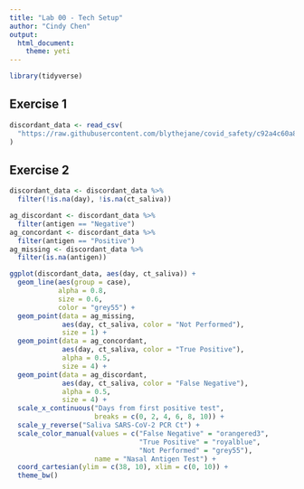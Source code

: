 ```yaml
---
title: "Lab 00 - Tech Setup"
author: "Cindy Chen"
output: 
  html_document: 
    theme: yeti
---
```



```r
library(tidyverse)
```

## Exercise 1
```r
discordant_data <- read_csv(
  "https://raw.githubusercontent.com/blythejane/covid_safety/c92a4c60a83e67179202fafdf89858c6bafaaa7e/discordant_data.csv"
)
```

## Exercise 2
```r
discordant_data <- discordant_data %>%
  filter(!is.na(day), !is.na(ct_saliva))

ag_discordant <- discordant_data %>% 
  filter(antigen == "Negative")
ag_concordant <- discordant_data %>% 
  filter(antigen == "Positive")
ag_missing <- discordant_data %>% 
  filter(is.na(antigen))

ggplot(discordant_data, aes(day, ct_saliva)) +
  geom_line(aes(group = case), 
            alpha = 0.8,
            size = 0.6,
            color = "grey55") +
  geom_point(data = ag_missing, 
             aes(day, ct_saliva, color = "Not Performed"),
             size = 1) +
  geom_point(data = ag_concordant,
             aes(day, ct_saliva, color = "True Positive"),
             alpha = 0.5,
             size = 4) +
  geom_point(data = ag_discordant, 
             aes(day, ct_saliva, color = "False Negative"),
             alpha = 0.5,
             size = 4) +
  scale_x_continuous("Days from first positive test",
                     breaks = c(0, 2, 4, 6, 8, 10)) +
  scale_y_reverse("Saliva SARS-CoV-2 PCR Ct") +
  scale_color_manual(values = c("False Negative" = "orangered3", 
                                "True Positive" = "royalblue",
                                "Not Performed" = "grey55"),
                     name = "Nasal Antigen Test") +
  coord_cartesian(ylim = c(38, 10), xlim = c(0, 10)) + 
  theme_bw()
```

